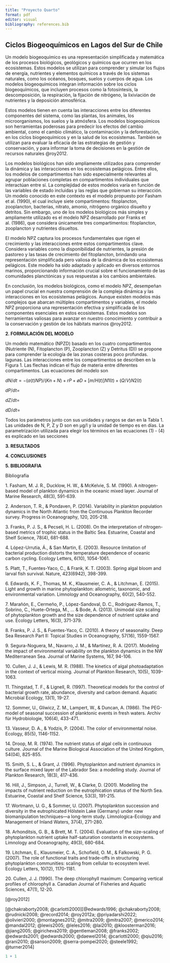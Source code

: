 ```yaml
---
title: "Proyecto Quarto"
format: pdf
editor: visual
bibliography: references.bib
---
```


## Ciclos Biogeoquímicos en Lagos del Sur de Chile {#Resumen .Ilustracion}

Un modelo biogeoquímico es una representación simplificada y matemática de los procesos biológicos, geológicos y químicos que ocurren en los ecosistemas. Estos modelos se utilizan para comprender y simular los flujos de energía, nutrientes y elementos químicos a través de los sistemas naturales, como los océanos, bosques, suelos y cuerpos de agua. Los modelos biogeoquímicos integran información sobre los ciclos biogeoquímicos, que incluyen procesos como la fotosíntesis, la descomposición, la respiración, la fijación de nitrógeno, la lixiviación de nutrientes y la deposición atmosférica.

Estos modelos tienen en cuenta las interacciones entre los diferentes componentes del sistema, como las plantas, los animales, los microorganismos, los suelos y la atmósfera. Los modelos biogeoquímicos son herramientas poderosas para predecir los efectos del cambio ambiental, como el cambio climático, la contaminación y la deforestación, en los ciclos biogeoquímicos y en la salud de los ecosistemas. También se utilizan para evaluar la eficacia de las estrategias de gestión y conservación, y para informar la toma de decisiones en la gestión de recursos naturales @roy2012.

Los modelos biológicos han sido ampliamente utilizados para comprender la dinámica y las interacciones en los ecosistemas pelágicos. Entre ellos, los modelos de compartimentos han sido especialmente relevantes al agrupar poblaciones completas en compartimentos individuales que interactúan entre sí. La complejidad de estos modelos varía en función de las variables de estado incluidas y las reglas que gobiernan su interacción. Un modelo conocido en este contexto es el modelo propuesto por Fasham et al. (1990), el cual incluye siete compartimentos: fitoplancton, zooplancton, bacterias, nitrato, amonio, nitrógeno orgánico disuelto y detritos. Sin embargo, uno de los modelos biológicos más simples y ampliamente utilizado es el modelo NPZ desarrollado por Franks et al. (1986), que considera únicamente tres compartimentos: fitoplancton, zooplancton y nutrientes disueltos.

El modelo NPZ captura los procesos fundamentales que rigen el crecimiento y las interacciones entre estos compartimentos clave. Considera variables como la disponibilidad de nutrientes, la presión de pastoreo y las tasas de crecimiento del fitoplancton, brindando una representación simplificada pero valiosa de la dinámica de los ecosistemas pelágicos. Este modelo ha sido adaptado y aplicado en diversos entornos marinos, proporcionando información crucial sobre el funcionamiento de las comunidades planctónicas y sus respuestas a los cambios ambientales.

En conclusión, los modelos biológicos, como el modelo NPZ, desempeñan un papel crucial en nuestra comprensión de la compleja dinámica y las interacciones en los ecosistemas pelágicos. Aunque existen modelos más complejos que abarcan múltiples compartimentos y variables, el modelo NPZ proporciona una representación efectiva y simplificada de los componentes esenciales en estos ecosistemas. Estos modelos son herramientas valiosas para avanzar en nuestro conocimiento y contribuir a la conservación y gestión de los hábitats marinos @roy2012.

**2. FORMULACIÓN DEL MODELO**

Un modelo matemático (NPZD) basado en los cuatro compartimentos (Nutriente (N), Fitoplancton (P), Zooplancton (Z) y Detritus (D)) se propone para comprender la ecología de las zonas costeras poco profundas. lagunas. Las interacciones entre los compartimentos se describen en la Figura 1. Las flechas indican el flujo de materia entre diferentes compartimentos. Las ecuaciones del modelo son

$dN/dt= - (a(t)NP)/(Kn+N) + rP + øD + [m/H(t)]N1 (t) + (Q/V)N2(t)$

$dP/dt=$

$dZ/dt=$

$dD/dt=$

Todos los parámetros junto con sus unidades y rangos se dan en la Tabla 1. Las unidades de N, P, Z y D son en µg/l y la unidad de tiempo es en días. La parametrización utilizada para elegir los términos en las ecuaciones (1) - (4) es explicado en las secciones

**3. RESULTADOS**

**4. CONCLUSIONES**

**5. BIBLIOGRAFIA**

Bibliografia

1\. Fasham, M. J. R., Ducklow, H. W., & McKelvie, S. M. (1990). A nitrogen-based model of plankton dynamics in the oceanic mixed layer. Journal of Marine Research, 48(3), 591-639.

2\. Anderson, T. R., & Pondaven, P. (2014). Variability in plankton population dynamics in the North Atlantic from the Continuous Plankton Recorder survey. Progress in Oceanography, 120, 205-218.

3\. Franks, P. J. S., & Pecseli, H. L. (2008). On the interpretation of nitrogen-based metrics of trophic status in the Baltic Sea. Estuarine, Coastal and Shelf Science, 78(4), 681-688.

4\. López-Urrutia, Á., & San Martin, E. (2003). Resource limitation of bacterial production distorts the temperature dependence of oceanic carbon cycling. Ecology Letters, 6(10), 1054-1061.

5\. Platt, T., Fuentes-Yaco, C., & Frank, K. T. (2003). Spring algal bloom and larval fish survival. Nature, 423(6942), 398-399.

6\. Edwards, K. F., Thomas, M. K., Klausmeier, C. A., & Litchman, E. (2015). Light and growth in marine phytoplankton: allometric, taxonomic, and environmental variation. Limnology and Oceanography, 60(2), 540-552.

7\. Marañón, E., Cermeño, P., López-Sandoval, D. C., Rodríguez-Ramos, T., Sobrino, C., Huete-Ortega, M., \... & Bode, A. (2013). Unimodal size scaling of phytoplankton growth and the size dependence of nutrient uptake and use. Ecology Letters, 16(3), 371-379.

8\. Franks, P. J. S., & Fuentes-Yaco, C. (2010). A theory of seasonality. Deep Sea Research Part II: Topical Studies in Oceanography, 57(16), 1559-1567.

9\. Segura-Noguera, M., Navarro, J. M., & Martínez, R. A. (2017). Modeling the impact of environmental variability on the plankton dynamics in the NW Mediterranean Sea. Journal of Marine Systems, 167, 94-106.

10\. Cullen, J. J., & Lewis, M. R. (1988). The kinetics of algal photoadaptation in the context of vertical mixing. Journal of Plankton Research, 10(5), 1039-1063.

11\. Thingstad, T. F., & Lignell, R. (1997). Theoretical models for the control of bacterial growth rate, abundance, diversity and carbon demand. Aquatic Microbial Ecology, 13(1), 19-27.

12\. Sommer, U., Gliwicz, Z. M., Lampert, W., & Duncan, A. (1986). The PEG-model of seasonal succession of planktonic events in fresh waters. Archiv für Hydrobiologie, 106(4), 433-471.

13\. Vasseur, D. A., & Yodzis, P. (2004). The color of environmental noise. Ecology, 85(5), 1146-1152.

14\. Droop, M. R. (1974). The nutrient status of algal cells in continuous culture. Journal of the Marine Biological Association of the United Kingdom, 54(04), 825-855.

15\. Smith, S. L., & Grant, J. (1996). Phytoplankton and nutrient dynamics in the surface mixed layer of the Labrador Sea: a modelling study. Journal of Plankton Research, 18(3), 417-436.

16\. Hill, J., Simpson, J., Turrell, W., & Clarke, D. (2001). Modelling the impacts of nutrient reduction on the eutrophication status of the North Sea. Estuarine, Coastal and Shelf Science, 53(3), 191-215.

17\. Wortmann, U. G., & Sommer, U. (2007). Phytoplankton succession and diversity in the eutrophicated Hölstein Lake (Germany) under new biomanipulation techniques---a long-term study. Limnologica-Ecology and Management of Inland Waters, 37(4), 271-280.

18\. Arhonditsis, G. B., & Brett, M. T. (2004). Evaluation of the size-scaling of phytoplankton nutrient uptake half-saturation constants in ecosystems. Limnology and Oceanography, 49(3), 680-684.

19\. Litchman, E., Klausmeier, C. A., Schofield, O. M., & Falkowski, P. G. (2007). The role of functional traits and trade-offs in structuring phytoplankton communities: scaling from cellular to ecosystem level. Ecology Letters, 10(12), 1170-1181.

20\. Cullen, J. J. (1990). The deep chlorophyll maximum: Comparing vertical profiles of chlorophyll a. Canadian Journal of Fisheries and Aquatic Sciences, 47(1), 12-20.

[@roy2012]

[@chakraborty2008; @carlotti2000][@edwards1996; @chakraborty2008; @rudnicki2008; @record2014; @roy2012a; @priyadarshi2022; @olivieri2000; @montagnes2012; @mitra2009; @mitra2007; @merico2014; @mandal2012; @lewis2005; @leles2016; @lai2010; @kloosterman2016; @jiang2005; @giricheva2019; @gentleman2008; @franks2002; @edwards2001; @edwards2000; @daewel2014; @carlotti2000; @qiu2016; @rani2010; @sanson2009; @serra-pompei2020; @steele1992; @turner2014]

```r
1 + 1
```
